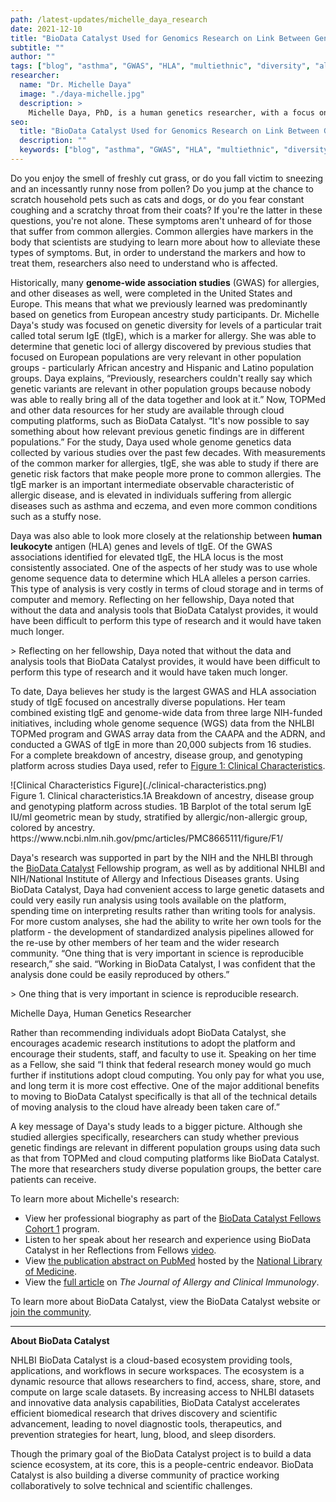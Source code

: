 ```yaml
---
path: /latest-updates/michelle_daya_research
date: 2021-12-10
title: "BioData Catalyst Used for Genomics Research on Link Between Genetic Risk and Allergic Disease"
subtitle: ""
author: ""
tags: ["blog", "asthma", "GWAS", "HLA", "multiethnic", "diversity", "allergies", "cloud computing"]
researcher:
  name: "Dr. Michelle Daya"
  image: "./daya-michelle.jpg"
  description: >
    Michelle Daya, PhD, is a human genetics researcher, with a focus on how genetic makeup influences risk for developing common allergies such as asthma and eczema. Her research was supported in part by the BioData Catalyst Fellowship Program, which she participated in during Cohort I. For her study, Multiethnic genome-wide and HLA association study of total serum IgE level, she leveraged data from the National Heart, Lung and Blood Institute (NHLBI) Trans-Omics for Precision Medicine (TOPMed) program; the Consortium on Asthma among African-ancestry Populations in the Americas (CAAPA); and the Atopic Dermatitis Research Network (ADRN).
seo:
  title: "BioData Catalyst Used for Genomics Research on Link Between Genetic Risk and Allergic Disease"
  description: ""
  keywords: ["blog", "asthma", "GWAS", "HLA", "multiethnic", "diversity", "allergies", "cloud computing"]
---
```


Do you enjoy the smell of freshly cut grass, or do you fall victim to sneezing and an incessantly runny nose from pollen? Do you jump at the chance to scratch household pets such as cats and dogs, or do you fear constant coughing and a scratchy throat from their coats? If you're the latter in these questions, you're not alone. These symptoms aren't unheard of for those that suffer from common allergies. Common allergies have markers in the body that scientists are studying to learn more about how to alleviate these types of symptoms. But, in order to understand the markers and how to treat them, researchers also need to understand who is affected.

Historically, many **genome-wide association studies** (GWAS) for allergies, and other diseases as well, were completed in the United States and Europe. This means that what we previously learned was predominantly based on genetics from European ancestry study participants. Dr. Michelle Daya's study was focused on genetic diversity for levels of a particular trait called total serum IgE (tIgE), which is a marker for allergy. She was able to determine that genetic loci of allergy discovered by previous studies that focused on European populations are very relevant in other population groups - particularly African ancestry and Hispanic and Latino population groups. 
Daya explains, “Previously, researchers couldn't really say which genetic variants are relevant in other population groups because nobody was able to really bring all of the data together and look at it.” Now, TOPMed and other data resources for her study are available through cloud computing platforms, such as BioData Catalyst. “It's now possible to say something about how relevant previous genetic findings are in different populations.”
For the study, Daya used whole genome genetics data collected by various studies over the past few decades. With measurements of the common marker for allergies, tIgE, she was able to study if there are genetic risk factors that make people more prone to common allergies. The tIgE marker is an important intermediate observable characteristic of allergic disease, and is elevated in individuals suffering from allergic diseases such as asthma and eczema, and even more common conditions such as a stuffy nose.

Daya was also able to look more closely at the relationship between **human leukocyte** antigen (HLA) genes and levels of tIgE. Of the GWAS associations identified for elevated tIgE, the HLA locus is the most consistently associated. One of the aspects of her study was to use whole genome sequence data to determine which HLA alleles a person carries. This type of analysis is very costly in terms of cloud storage and in terms of computer and memory. Reflecting on her fellowship, Daya noted that without the data and analysis tools that BioData Catalyst provides, it would have been difficult to perform this type of research and it would have taken much longer. 

<div class="quote">
> Reflecting on her fellowship, Daya noted that without the data and analysis tools that BioData Catalyst provides, it would have been difficult to perform this type of research and it would have taken much longer.

</div>

To date, Daya believes her study is the largest GWAS and HLA association study of tIgE focused on ancestrally diverse populations. Her team combined existing tIgE and genome-wide data from three large NIH-funded initiatives, including whole genome sequence (WGS) data from the NHLBI TOPMed program and GWAS array data from the CAAPA and the ADRN, and conducted a GWAS of tIgE in more than 20,000 subjects from 16 studies. For a complete breakdown of ancestry, disease group, and genotyping platform across studies Daya used, refer to [Figure 1: Clinical Characteristics](https://els-jbs-prod-cdn.jbs.elsevierhealth.com/cms/attachment/48ffd166-2b2a-4d17-9e6b-4df2653a35a1/gr1_lrg.jpg).


<div class="blog-image-section half-width-image blog-image-right">
![Clinical Characteristics Figure](./clinical-characteristics.png)

<figcaption><span style={{fontWeight: 600}}>Figure 1. Clinical characteristics.</span>1A Breakdown of ancestry, disease group and genotyping platform across studies. 1B Barplot of the total serum IgE IU/ml geometric mean by study, stratified by allergic/non-allergic group, colored by ancestry. https://www.ncbi.nlm.nih.gov/pmc/articles/PMC8665111/figure/F1/</figcaption>

</div>


Daya's research was supported in part by the NIH and the NHLBI through the [BioData Catalyst](https://biodatacatalyst.nhlbi.nih.gov/) Fellowship program, as well as by additional NHLBI and NIH/National Institute of Allergy and Infectious Diseases grants. Using BioData Catalyst, Daya had convenient access to large genetic datasets and could very easily run analysis using tools available on the platform, spending time on interpreting results rather than writing tools for analysis. For more custom analyses, she had the ability to write her own tools for the platform - the development of standardized analysis pipelines allowed for the re-use by other members of her team and the wider research community. “One thing that is very important in science is reproducible research,” she said. “Working in BioData Catalyst, I was confident that the analysis done could be easily reproduced by others.”

<div class="short-quote quote-left">
> One thing that is very important in science is reproducible research.
<p class="attribution">Michelle Daya, Human Genetics Researcher</p>

</div>

Rather than recommending individuals adopt BioData Catalyst, she encourages academic research institutions to adopt the platform and encourage their students, staff, and faculty to use it. Speaking on her time as a Fellow, she said “I think that federal research money would go much further if institutions adopt cloud computing. You only pay for what you use, and long term it is more cost effective. One of the major additional benefits to moving to BioData Catalyst specifically is that all of the technical details of moving analysis to the cloud have already been taken care of.”

A key message of Daya's study leads to a bigger picture. Although she studied allergies specifically, researchers can study whether previous genetic findings are relevant in different population groups using data such as that from TOPMed and cloud computing platforms like BioData Catalyst. The more that researchers study diverse population groups, the better care patients can receive. 

To learn more about Michelle's research:

* View her professional biography as part of the [BioData Catalyst Fellows Cohort 1](/fellows/cohort1) program.
* Listen to her speak about her research and experience using BioData Catalyst in her Reflections from Fellows [video](https://youtu.be/i_yx__HsdN0).
* View [the publication abstract on PubMed](https://pubmed.ncbi.nlm.nih.gov/34536413/) hosted by the [National Library of Medicine](https://www.nlm.nih.gov/).
* View the [full article](https://doi.org/10.1016/j.jaci.2021.09.011) on *The Journal of Allergy and Clinical Immunology*.


To learn more about BioData Catalyst, view the BioData Catalyst website or [join the community](/contact/ecosystem).

---

**About BioData Catalyst**

NHLBI BioData Catalyst is a cloud-based ecosystem providing tools, applications, and workflows in secure workspaces. The ecosystem is a dynamic resource that allows researchers to find, access, share, store, and compute on large scale datasets. By increasing access to NHLBI datasets and innovative data analysis capabilities, BioData Catalyst accelerates efficient biomedical research that drives discovery and scientific advancement, leading to novel diagnostic tools, therapeutics, and prevention strategies for heart, lung, blood, and sleep disorders.

Though the primary goal of the BioData Catalyst project is to build a data science ecosystem, at its core, this is a people-centric endeavor. BioData Catalyst is also building a diverse community of practice working collaboratively to solve technical and scientific challenges.

